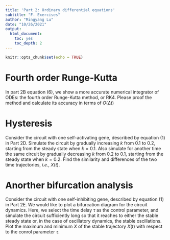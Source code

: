 ```yaml
---
title: 'Part 2: Ordinary differential equations'
subtitle: "F. Exercises"
author: "Mingyang Lu"
date: "10/26/2021"
output:
  html_document:
    toc: yes
    toc_depth: 2
---
```


```r
knitr::opts_chunk$set(echo = TRUE)
```

# Fourth order Runge-Kutta 

In part 2B equation (6), we show a more accurate numerical integrator of ODEs: the fourth order Runge-Kutta method, or RK4. Please proof the method and calculate its accuracy in terms of $O(\Delta t)$

# Hysteresis

Consider the circuit with one self-activating gene, described by equation (1) in Part 2D. Simulate the circuit by gradually increasing $k$ from 0.1 to 0.2, starting from the steady state when $k = 0.1$. Also simulate for another time the same circuit by gradually decreasing $k$ from 0.2 to 0.1, starting from the steady state when $k = 0.2$. Find the similarity and differences of the two time trajectories, *i.e.*, $X(t)$. 

# Anorther bifurcation analysis

Consider the circuit with one self-inhibiting gene, described by equation (1) in Part 2E. We would like to plot a bifurcation diagram for the circuit dynamics. Here, we select the time delay $\tau$ as the control parameter, and simulate the circuit sufficiently long so that it reaches to either the stable steady state or, in the case of oscillatory dynamics, the stable oscillations. Plot the maximum and minimum $X$ of the stable trajectory $X(t)$ with respect to the conrol parameter $\tau$.

